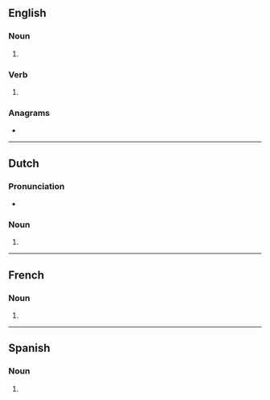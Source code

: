 ==English==

===Noun===
{{head|en|noun plural form}}

# {{plural of|collage|lang=en}}

===Verb===
{{head|en|verb form}}

# {{en-third-person singular of|collage}}

===Anagrams===
* {{anagrams|en|a=acegllos|alcogels|logscale}}

----

==Dutch==

===Pronunciation===
* {{audio|Nl-collages.ogg|Audio|lang=nl}}

===Noun===
{{head|nl|noun plural form}}

# {{nl-noun form of|pl|collage}}

----

==French==

===Noun===
{{head|fr|noun plural form|g=m}}

# {{plural of|collage|lang=fr}}

----

==Spanish==

===Noun===
{{head|es|noun form}}

# {{plural of|collage|lang=es}}